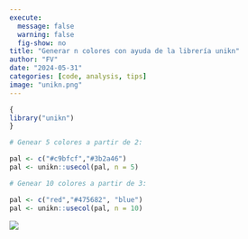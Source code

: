 ```yaml
---
execute:
  message: false
  warning: false
  fig-show: no
title: "Generar n colores con ayuda de la librería unikn"
author: "FV"
date: "2024-05-31"
categories: [code, analysis, tips]
image: "unikn.png"
---
```




```r
{
library("unikn")
}

# Genear 5 colores a partir de 2:

pal <- c("#c9bfcf","#3b2a46")
pal <- unikn::usecol(pal, n = 5)
```




```r
# Genear 10 colores a partir de 3:

pal <- c("red","#475682", "blue")
pal <- unikn::usecol(pal, n = 10)
```

![](unikn.png)
